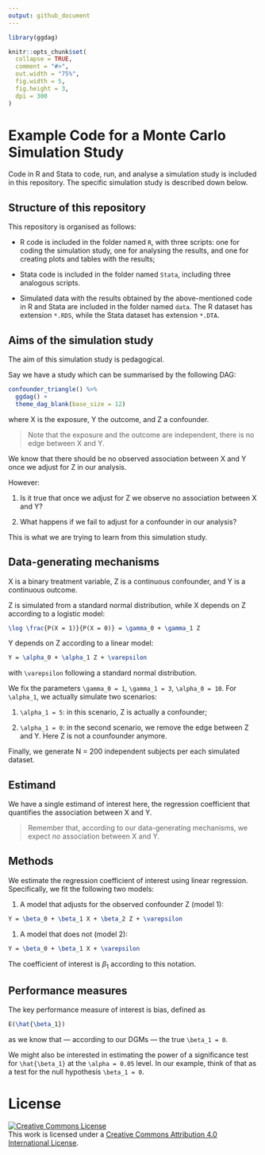 ```yaml
---
output: github_document
---
```


<!-- README.md is generated from README.Rmd. Please edit that file -->

```r
library(ggdag)

knitr::opts_chunk$set(
  collapse = TRUE,
  comment = "#>",
  out.width = "75%",
  fig.width = 5,
  fig.height = 3,
  dpi = 300
)
```

# Example Code for a Monte Carlo Simulation Study

Code in R and Stata to code, run, and analyse a simulation study is included in this repository.
The specific simulation study is described down below.

## Structure of this repository

This repository is organised as follows:

* R code is included in the folder named `R`, with three scripts: one for coding the simulation study, one for analysing the results, and one for creating plots and tables with the results;

* Stata code is included in the folder named `Stata`, including three analogous scripts.

* Simulated data with the results obtained by the above-mentioned code in R and Stata are included in the folder named `data`.
  The R dataset has extension `*.RDS`, while the Stata dataset has extension `*.DTA`.

## Aims of the simulation study

The aim of this simulation study is pedagogical.

Say we have a study which can be summarised by the following DAG:

```r
confounder_triangle() %>%
  ggdag() +
  theme_dag_blank(base_size = 12)
```

where X is the exposure, Y the outcome, and Z a confounder.

> Note that the exposure and the outcome are independent, there is no edge between X and Y.

We know that there should be no observed association between X and Y once we adjust for Z in our analysis.

However:

1. Is it true that once we adjust for Z we observe no association between X and Y?

1. What happens if we fail to adjust for a confounder in our analysis?

This is what we are trying to learn from this simulation study.

## Data-generating mechanisms

X is a binary treatment variable, Z is a continuous confounder, and Y is a continuous outcome.

Z is simulated from a standard normal distribution, while X depends on Z according to a logistic model:

```tex
\log \frac{P(X = 1)}{P(X = 0)} = \gamma_0 + \gamma_1 Z
```

Y depends on Z according to a linear model:

```tex
Y = \alpha_0 + \alpha_1 Z + \varepsilon
```
with `\varepsilon` following a standard normal distribution.

We fix the parameters `\gamma_0 = 1`, `\gamma_1 = 3`, `\alpha_0 = 10`.
For `\alpha_1`, we actually simulate two scenarios:

1. `\alpha_1 = 5`: in this scenario, Z is actually a confounder;

1. `\alpha_1 = 0`: in the second scenario, we remove the edge between Z and Y. Here Z is not a counfounder anymore.

Finally, we generate N = 200 independent subjects per each simulated dataset.

## Estimand

We have a single estimand of interest here, the regression coefficient that quantifies the association between X and Y.

> Remember that, according to our data-generating mechanisms, we expect _no_ association between X and Y.

## Methods

We estimate the regression coefficient of interest using linear regression.
Specifically, we fit the following two models:

1. A model that adjusts for the observed confounder Z (model 1):
```tex
Y = \beta_0 + \beta_1 X + \beta_2 Z + \varepsilon
```

1. A model that does not (model 2):
```tex
Y = \beta_0 + \beta_1 X + \varepsilon
```

The coefficient of interest is $\beta_1$ according to this notation.

## Performance measures

The key performance measure of interest is bias, defined as
```tex
E(\hat{\beta_1})
```
as we know that — according to our DGMs — the true `\beta_1 = 0`.

We might also be interested in estimating the power of a significance test for `\hat{\beta_1}` at the `\alpha = 0.05` level.
In our example, think of that as a test for the null hypothesis `\beta_1 = 0`.

# License

<a rel="license" href="http://creativecommons.org/licenses/by/4.0/">
    <img alt="Creative Commons License" style="border-width:0" src="https://i.creativecommons.org/l/by/4.0/88x31.png" />
</a>
<br />
This work is licensed under a <a rel="license" href="http://creativecommons.org/licenses/by/4.0/">Creative Commons Attribution 4.0 International License</a>.
